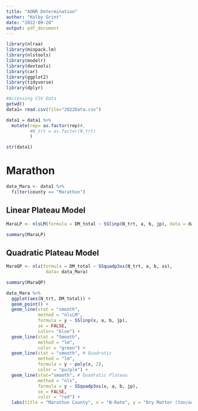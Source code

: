 ```yaml
---
title: "AONR Determination"
author: "Kolby Grint"
date: "2022-09-28"
output: pdf_document
---
```


```r
library(nlraa)
library(minpack.lm)
library(nlstools)
library(modelr)
library(devtools)
library(car)
library(ggplot2)
library(tidyverse)
library(dplyr)
```

```r
#Accessing CSV Data
getwd()
data1= read.csv(file="2022Data.csv")

data1 = data1 %>%
  mutate(rep= as.factor(rep)#,
         #N_trt = as.factor(N_trt)
         )

str(data1)
```

# Marathon
```r
data_Mara <- data1 %>%
  filter(county == "Marathon")

```

## Linear Plateau Model
```r
MaraLP <- nlsLM(formula = DM_total ~ SSlinp(N_trt, a, b, jp), data = data_Mara)

summary(MaraLP)
```

## Quadratic Plateau Model
```r
MaraQP <- nls(formula = DM_total ~ SSquadp3xs(N_trt, a, b, xs), 
               data= data_Mara)

summary(MaraQP)
```

```r
data_Mara %>%
  ggplot(aes(N_trt, DM_total)) +
  geom_point() +
  geom_line(stat = "smooth", 
            method = "nlsLM", 
            formula = y ~ SSlinp(x, a, b, jp),
            se = FALSE,
            color= "blue") +
  geom_line(stat = "Smooth",
            method = "lm",
            color = "green") +
  geom_line(stat = "smooth", # Quadratic
            method = "lm",
            formula = y ~ poly(x, 2),
            color = "purple") + 
  geom_line(stat="smooth", # Quadratic Plateau
            method = "nls",
            formula = y ~ SSquadp3xs(x, a, b, jp),
            se = FALSE,
            color = "red") +
  labs(title = "Marathon County", x = "N-Rate", y = "Dry Matter (ton/acre)")
```

